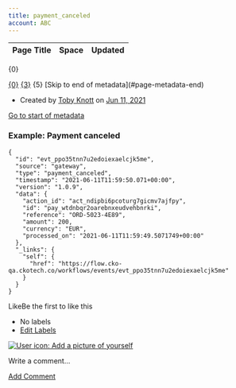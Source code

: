 ```yaml
---
title: payment_canceled
account: ABC
---
```


<table class="aui"> <thead> <tr class="header"> <th class="search-result-title">Page Title</th> <th class="search-result-space">Space</th> <th class="search-result-date">Updated</th> </tr> </thead> </table> <p class="search-result-count">{0}</p> <tr class="search-result"> <td class="search-result-title"><a href="{1}" class="content-type-{2}"><span>{0}</span></a></td> <td class="search-result-space"><a class="space" href="/display/{4}/" title="{3}">{3}</a></td> <td class="search-result-date"><span class="date" title="{6}">{5}</span></td> </tr> [Skip to end of metadata](#page-metadata-end)

*   Created by [Toby Knott](    /display/~toby.knott
    ) on [Jun 11, 2021](/pages/viewpreviousversions.action?pageId=25527179 "Show changes")

[Go to start of metadata](#page-metadata-start)

### Example: Payment canceled

    {
      "id": "evt_ppo35tnn7u2edoiexaelcjk5me",
      "source": "gateway",
      "type": "payment_canceled",
      "timestamp": "2021-06-11T11:59:50.071+00:00",
      "version": "1.0.9",
      "data": {
        "action_id": "act_ndipbi6pcoturg7gicmv7ajfpy",
        "id": "pay_wtdnbqr2oarebnxeudvehbnrki",
        "reference": "ORD-5023-4E89",
        "amount": 200,
        "currency": "EUR",
        "processed_on": "2021-06-11T11:59:49.5071749+00:00"
      },
      "_links": {
        "self": {
          "href": "https://flow.cko-qa.ckotech.co/workflows/events/evt_ppo35tnn7u2edoiexaelcjk5me"
        }
      }
    }

  

LikeBe the first to like this

*   No labels
*   [Edit Labels](# "Edit Labels (Type 'l')")

[![User icon: Add a picture of yourself](/s/en_GB/7901/abf7b35644d5a5d1d7e4b0969a83e8eb2b569fb5/_/images/icons/profilepics/add_profile_pic.svg)](/users/profile/editmyprofilepicture.action)

Write a comment…

[Add Comment](/display/x/payment_canceled?showComments=true&showCommentArea=true#addcomment)